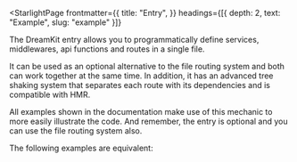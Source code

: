 
<StarlightPage
  frontmatter={{
    title: "Entry",
  }}
  headings={[{ depth: 2, text: "Example", slug: "example" }]}
>

The DreamKit entry allows you to programmatically define services, middlewares, api functions and routes in a single file.

It can be used as an optional alternative to the file routing system and both can work together at the same time. In addition, it has an advanced tree shaking system that separates each route with its dependencies and is compatible with HMR.

All examples shown in the documentation make use of this mechanic to more easily illustrate the code. And remember, the entry is optional and you can use the file routing system also.

The following examples are equivalent:

  <Tabs>
    <TabItem label="DreamKit entry">
      <Example
        {...normalizeExample({ default: homeRouteExample })}
        fileName="/src/dreamkit.tsx"
        title={false}
      />
    </TabItem>
    <TabItem label="File system routing">
      <Example
        {...normalizeExample({ default: homeRouteExample })}
        fileName="/src/routes/index.tsx"
        title={false}
      />
    </TabItem>
  </Tabs>
</StarlightPage>
